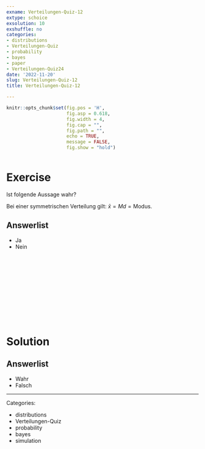 ```yaml
---
exname: Verteilungen-Quiz-12
extype: schoice
exsolution: 10
exshuffle: no
categories:
- distributions
- Verteilungen-Quiz
- probability
- bayes
- paper
- Verteilungen-Quiz24
date: '2022-11-20'
slug: Verteilungen-Quiz-12
title: Verteilungen-Quiz-12

---
```






```r
knitr::opts_chunk$set(fig.pos = 'H',
                      fig.asp = 0.618,
                      fig.width = 4,
                      fig.cap = "", 
                      fig.path = "",
                      echo = TRUE,
                      message = FALSE,
                      fig.show = "hold")



```






# Exercise

Ist folgende Aussage wahr?

Bei einer  symmetrischen Verteilung gilt: $\bar{x} = Md = \text{Modus}$.


Answerlist
----------
* Ja
* Nein



</br>
</br>
</br>
</br>
</br>
</br>
</br>
</br>
</br>
</br>

# Solution





Answerlist
----------





* Wahr
* Falsch





---

Categories: 

- distributions
- Verteilungen-Quiz
- probability
- bayes
- simulation

